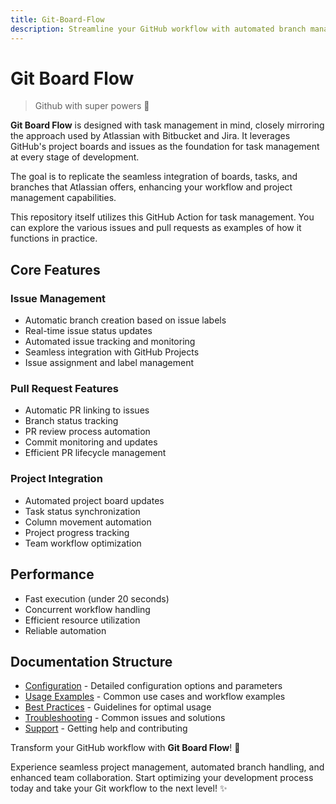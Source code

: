 ```yaml
---
title: Git-Board-Flow
description: Streamline your GitHub workflow with automated branch management, issue tracking, and project integration. Enhance team collaboration and optimize your development process.
---
```


# Git Board Flow

> Github with super powers :rocket:

**Git Board Flow** is designed with task management in mind, closely mirroring the approach used by Atlassian with Bitbucket and Jira. It leverages GitHub's project boards and issues as the foundation for task management at every stage of development.

The goal is to replicate the seamless integration of boards, tasks, and branches that Atlassian offers, enhancing your workflow and project management capabilities.

This repository itself utilizes this GitHub Action for task management. You can explore the various issues and pull requests as examples of how it functions in practice.

## Core Features

### Issue Management
- Automatic branch creation based on issue labels
- Real-time issue status updates
- Automated issue tracking and monitoring
- Seamless integration with GitHub Projects
- Issue assignment and label management

### Pull Request Features
- Automatic PR linking to issues
- Branch status tracking
- PR review process automation
- Commit monitoring and updates
- Efficient PR lifecycle management

### Project Integration
- Automated project board updates
- Task status synchronization
- Column movement automation
- Project progress tracking
- Team workflow optimization

## Performance
- Fast execution (under 20 seconds)
- Concurrent workflow handling
- Efficient resource utilization
- Reliable automation

## Documentation Structure

- [Configuration](/configuration) - Detailed configuration options and parameters
- [Usage Examples](/examples) - Common use cases and workflow examples
- [Best Practices](/best-practices) - Guidelines for optimal usage
- [Troubleshooting](/troubleshooting) - Common issues and solutions
- [Support](/support) - Getting help and contributing

Transform your GitHub workflow with **Git Board Flow**! 🚀

Experience seamless project management, automated branch handling, and enhanced team collaboration. Start optimizing your development process today and take your Git workflow to the next level! ✨
